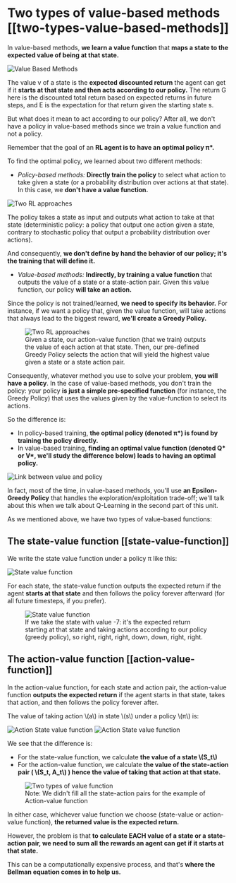 # Two types of value-based methods [[two-types-value-based-methods]]

In value-based methods, **we learn a value function** that **maps a state to the expected value of being at that state.**

<img src="https://huggingface.co/datasets/huggingface-deep-rl-course/course-images/resolve/main/en/unit3/vbm-1.jpg" alt="Value Based Methods"/>

The value v of a state is the **expected discounted return** the agent can get if it **starts at that state and then acts according to our policy.**  The return G here is the discounted total return based on expected returns in future steps, and E is the expectation for that return given the starting state s. 

<Tip>
But what does it mean to act according to our policy? After all, we don't have a policy in value-based methods since we train a value function and not a policy.
</Tip>

Remember that the goal of an **RL agent is to have an optimal policy π\*.**

To find the optimal policy, we learned about two different methods:

- *Policy-based methods:* **Directly train the policy** to select what action to take given a state (or a probability distribution over actions at that state). In this case, we **don't have a value function.**

<img src="https://huggingface.co/datasets/huggingface-deep-rl-course/course-images/resolve/main/en/unit3/two-approaches-2.jpg" alt="Two RL approaches"/>

The policy takes a state as input and outputs what action to take at that state (deterministic policy: a policy that output one action given a state, contrary to stochastic policy that output a probability distribution over actions).

And consequently, **we don't define by hand the behavior of our policy; it's the training that will define it.**

- *Value-based methods:* **Indirectly, by training a value function** that outputs the value of a state or a state-action pair. Given this value function, our policy **will take an action.**

Since the policy is not trained/learned, **we need to specify its behavior.** For instance, if we want a policy that, given the value function, will take actions that always lead to the biggest reward, **we'll create a Greedy Policy.**

<figure>
  <img src="https://huggingface.co/datasets/huggingface-deep-rl-course/course-images/resolve/main/en/unit3/two-approaches-3.jpg" alt="Two RL approaches"/>
  <figcaption>Given a state, our action-value function (that we train) outputs the value of each action at that state. Then, our pre-defined Greedy Policy selects the action that will yield the highest value given a state or a state action pair.</figcaption>
</figure>

Consequently, whatever method you use to solve your problem, **you will have a policy**. In the case of value-based methods, you don't train the policy: your policy **is just a simple pre-specified function** (for instance, the Greedy Policy) that uses the values given by the value-function to select its actions.

So the difference is:

- In policy-based training, **the optimal policy (denoted π\*) is found by training the policy directly.**
- In value-based training, **finding an optimal value function (denoted Q\* or V\*, we'll study the difference below) leads to having an optimal policy.**

<img src="https://huggingface.co/datasets/huggingface-deep-rl-course/course-images/resolve/main/en/unit3/link-value-policy.jpg" alt="Link between value and policy"/>

In fact, most of the time, in value-based methods, you'll use **an Epsilon-Greedy Policy** that handles the exploration/exploitation trade-off; we'll talk about this when we talk about Q-Learning in the second part of this unit.


As we mentioned above, we have two types of value-based functions:

## The state-value function [[state-value-function]]

We write the state value function under a policy π like this:

<img src="https://huggingface.co/datasets/huggingface-deep-rl-course/course-images/resolve/main/en/unit3/state-value-function-1.jpg" alt="State value function"/>

For each state, the state-value function outputs the expected return if the agent **starts at that state** and then follows the policy forever afterward (for all future timesteps, if you prefer).

<figure>
<img src="https://huggingface.co/datasets/huggingface-deep-rl-course/course-images/resolve/main/en/unit3/state-value-function-2.jpg" alt="State value function"/>
  <figcaption>If we take the state with value -7: it's the expected return starting at that state and taking actions according to our policy (greedy policy), so right, right, right, down, down, right, right.</figcaption>
</figure>

## The action-value function [[action-value-function]]

In the action-value function, for each state and action pair, the action-value function **outputs the expected return** if the agent starts in that state, takes that action, and then follows the policy forever after.

The value of taking action \\(a\\) in state \\(s\\) under a policy \\(π\\) is:

<img src="https://huggingface.co/datasets/huggingface-deep-rl-course/course-images/resolve/main/en/unit3/action-state-value-function-1.jpg" alt="Action State value function"/>
<img src="https://huggingface.co/datasets/huggingface-deep-rl-course/course-images/resolve/main/en/unit3/action-state-value-function-2.jpg" alt="Action State value function"/>


We see that the difference is:

- For the state-value function, we calculate **the value of a state \\(S_t\\)**
- For the action-value function, we calculate **the value of the state-action pair ( \\(S_t, A_t\\) ) hence the value of taking that action at that state.**

<figure>
  <img src="https://huggingface.co/datasets/huggingface-deep-rl-course/course-images/resolve/main/en/unit3/two-types.jpg" alt="Two types of value function"/>
  <figcaption>
Note: We didn't fill all the state-action pairs for the example of Action-value function</figcaption>
</figure>

In either case, whichever value function we choose (state-value or action-value function), **the returned value is the expected return.**

However, the problem is that **to calculate EACH value of a state or a state-action pair, we need to sum all the rewards an agent can get if it starts at that state.**

This can be a computationally expensive process, and that's **where the Bellman equation comes in to help us.**
